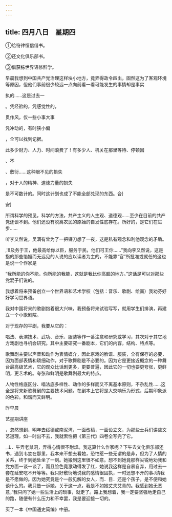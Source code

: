 ```yaml
---
---
---
```

title: 四月八日　星期四
---




①给符律恒信借书。

②还文化俱乐部书。

③借获栋世界语修辞学。

早晨我想到中国共产党治理这样块小地方，竟弄得政令四出，固然这为了客观环境等原因，但他们事前很少较远一点向前看一看可能发生的事情却是事实

执的……这是过去一

。凭经验的，凭感觉性的，

贯作风，仅一些小事大事

凭冲动的，有时狭小偏

，全可以找到记据。

此多少财力、人力、时间浪费了！有多少人、机关在那里等待、停顿因

、不

、敷衍……这种眼不见的损失

，对于人的精神、道德力量的损失

是不可数计的。同时这计划也成了不能全部兑现的东西。合｝

安｝

所谓科学的预见，科学的方法，共产主义的人生观、道德观……至少在目前的共产党还谈不到。他们还没有脱离农民的原始的自发性底存在。所好的，是它们在进步……

听李又然说，吴满有曾为了一把镰刀想了一夜，这是私有观念和利他观念的矛盾。

,'8及务于王，他最高给你以臣，服务于民，他们可王你……”我向李又然说，这是指的那些馅媚而无远见的人说的应以读者为主的，不能靠“官”所批准或就任的这也是说一个作家是

“我所能的你不能，你所能的我能，这就是我比你高超的地方。”这话是可以对那些党混子们说的。

我想着将来预备创立一个世界语和艺术学校（包括：音乐、歌剧、绘画）我劝芬好好学习世界语。

我对中国将来的歌剧抱着很大兴味，我预备将来试验写写，就用学生们排演，再建立一个小歌剧院。

对于现存的平剧，我要从它的：

唱法、表演技术、武功、音乐、服装等作一番注意和研究或学习，其次对于其它地方戏剧也寻机会研究。其中主要研究一番剧本，它们的内容，结构、特点等。

歌舞剧主要以声音和动作为表情媒介，因此京戏的脸谱、服装，全有保存的必要，因为面部表情和琐细动作，对于歌舞剧是不必要的。因为它是更接近概念的一种舞台最高级艺术，它的观众比话剧更多，更要普遍，因此它的一切也要更夸张，更鲜明，更艺术的。夸张和鲜明是歌舞剧最大的特点。

人物性格底区分、唱法底多样性、动作的多样而又不离基本原则，不杂乱性……这全是将来新歌舞剧的主要技术问题。在剧本上它将是大交响乐为形式，后期印象派的色彩。和谐而又鲜明。

昨早晨

艺星期讲座

，忽然想到，明年去绥德或南泥湾，一面改稿，一面设立文，为那些士兵们讲些文艺道理。如一时出不去，我就索性把《第三代》四卷全写完了它。

_.L．午弄老鼠洞，弄得心情很不耐烦。我这算什么作家呢？下午去文化俱乐部还书，遇到韦婪在那里，我本来不想去看她，恐怕惹一些无谓的是非，但为了人情的关系，终于到她处坐了一刻。她搬到这里很不如意。想不到她竟那样尖锐地劝我和党方面一谈一谈了，而且脸色竟激动得发了红，她说我这样是自暴自弃，用过去一套在延安吃不开等等。我只好敷衍地说我的感情很固执，一时还想不开的事J清我是不愿做的。因为她究竟是个一般见解的女人，而．目．还是个孩子，是不便和她谈什么的。我只告一诉她，关于这一点，我是不如她丈夫艾青的。我感到她无恶意，’我只问了她一些生活上的琐事，就走了。路上我想着，我一定要坚强地走自己的路，随便有什么压力和不幸罢，我是要迎接一切的。

买了一本《中国通史简编》中册。